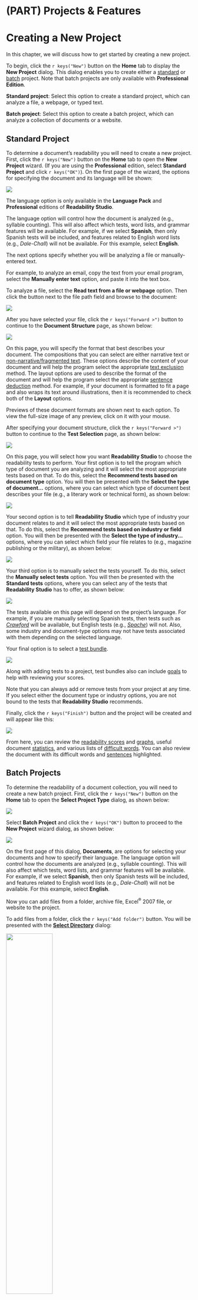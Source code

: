 # (PART) Projects & Features {-}

# Creating a New Project

In this chapter, we will discuss how to get started by creating a new project.

To begin, click the `r keys("New")` button on the **Home** tab to display the **New Project** dialog. This dialog enables you to create either a [standard](#creating-standard-project) or [batch](#creating-batch-project) project. Note that batch projects are only available with **Professional Edition**.

**Standard project**: Select this option to create a standard project, which can analyze a file, a webpage, or typed text.

**Batch project**: Select this option to create a batch project, which can analyze a collection of documents or a website.

## Standard Project {#creating-standard-project}

To determine a document's readability you will need to create a new project. First, click the `r keys("New")` button on the **Home** tab to open the **New Project** wizard. (If you are using the **Professional** edition, select **Standard Project** and click `r keys("OK")`). On the first page of the wizard, the options for specifying the document and its language will be shown:

![](Images/wizard1.png)

::: {.notesection data-latex=""}
The language option is only available in the **Language Pack** and **Professional** editions of **Readability Studio**.
:::

The language option will control how the document is analyzed (e.g., syllable counting). This will also affect which tests, word lists, and grammar features will be available. For example, if we select **Spanish**, then only Spanish tests will be included, and features related to English word lists (e.g., *Dale-Chall*) will not be available. For this example, select **English**.

The next options specify whether you will be analyzing a file or manually-entered text.

For example, to analyze an email, copy the text from your email program, select the **Manually enter text** option, and paste it into the text box.

To analyze a file, select the **Read text from a file or webpage** option. Then click the button next to the file path field and browse to the document:

![](Images/wizardentertext.png)

After you have selected your file, click the `r keys("Forward >")` button to continue to the **Document Structure** page, as shown below:

![](Images/wizarddocstructure.png)

On this page, you will specify the format that best describes your document. The compositions that you can select are either narrative text or [non-narrative/fragmented text](#framented-text). These options describe the content of your document and will help the program select the appropriate [text exclusion](#options-text-exclusion) method. The layout options are used to describe the format of the document and will help the program select the appropriate [sentence deduction](#options-sentence-deduction) method. For example, if your document is formatted to fit a page and also wraps its text around illustrations, then it is recommended to check both of the **Layout** options.

::: {.tipsection data-latex=""}
Previews of these document formats are shown next to each option. To view the full-size image of any preview, click on it with your mouse.
:::

After specifying your document structure, click the `r keys("Forward >")` button to continue to the **Test Selection** page, as shown below:

![](Images/wizardreadabilitymethods.png)

On this page, you will select how you want **Readability Studio** to choose the readability tests to perform. Your first option is to tell the program which type of document you are analyzing and it will select the most appropriate tests based on that. To do this, select the **Recommend tests based on document type** option. You will then be presented with the **Select the type of document...** options, where you can select which type of document best describes your file (e.g., a literary work or technical form), as shown below:

![](Images/wizarddoctypetechselected.png)

Your second option is to tell **Readability Studio** which type of industry your document relates to and it will select the most appropriate tests based on that. To do this, select the **Recommend tests based on industry or field** option. You will then be presented with the **Select the type of industry...** options, where you can select which field your file relates to (e.g., magazine publishing or the military), as shown below:

![](Images/wizardindustry.png)

Your third option is to manually select the tests yourself. To do this, select the **Manually select tests** option. You will then be presented with the **Standard tests** options, where you can select any of the tests that **Readability Studio** has to offer, as shown below:

![](Images/wizardtests.png)

The tests available on this page will depend on the project's language. For example, if you are manually selecting Spanish tests, then tests such as [*Crawford*](#crawford) will be available, but English tests (e.g., [*Spache*](#spache-test)) will not. Also, some industry and document-type options may not have tests associated with them depending on the selected language.

Your final option is to select a [test bundle](#test-bundles).

![](Images/wizardbundles.png)

Along with adding tests to a project, test bundles also can include [goals](#reviewing-goals) to help with reviewing your scores.

Note that you can always add or remove tests from your project at any time. If you select either the document type or industry options, you are not bound to the tests that **Readability Studio** recommends.

Finally, click the `r keys("Finish")` button and the project will be created and will appear like this:

![](Images/scores.png)

From here, you can review the [readability scores](#reviewing-test-scores) and [graphs](#reviewing-readability-graphs), useful document [statistics](#reviewing-statistics), and various lists of [difficult words](#reviewing-word-breakdowns). You can also review the document with its difficult words and [sentences](#reviewing-standard-grammar) highlighted.

## Batch Projects {#creating-batch-project}

To determine the readability of a document collection, you will need to create a new batch project. First, click the `r keys("New")` button on the **Home** tab to open the **Select Project Type** dialog, as shown below:

![](Images/selectprojecttype.png)

Select **Batch Project** and click the `r keys("OK")` button to proceed to the **New Project** wizard dialog, as shown below:

![](Images/wizardbatchselectfiles.png)

On the first page of this dialog, **Documents**, are options for selecting your documents and how to specify their language. The language option will control how the documents are analyzed (e.g., syllable counting). This will also affect which tests, word lists, and grammar features will be available. For example, if we select **Spanish**, then only Spanish tests will be included, and features related to English word lists (e.g., *Dale-Chall*) will not be available. For this example, select **English**.

Now you can add files from a folder, archive file, Excel^®^ 2007 file, or website to the project.

To add files from a folder, click the `r keys("Add folder")` button. You will be presented with the [**Select Directory**](#select-directory) dialog:

::: {.center data-latex=""}
![](Images/selectdirectory.png){width=50%}
:::

To add files from an archive (i.e., a \*.zip file), click the `r keys("Add archive")` button. You will be presented with the [**Select Archive File**](#select-archive) dialog:

::: {.center data-latex=""}
![](Images/selectarchive.png){width=50%}
:::

To add documents from an Excel 2007 file, click the `r keys("Add spreadsheet")` button. After selecting an Excel file, you will be prompted for which cells to import. After specifying these, the cells will be imported one of two ways. The first way is if a cell's content is a filepath. In this case, the document referenced by this filepath will be loaded into the project. Otherwise, if a cell is not a file path, then its content will be imported as a document itself. In this case, the cell's name (e.g., “B19”) will be used as the document's name.

To search for files from a website and include them in the project, click the `r keys("Add web pages")` button. This will display the [**Web Harvester**](#web-harvester) dialog, as shown below:

![](Images/webharvester.png)

To add an individual web page to the project, click the `r keys("Add web page")` button. This will display a text box where you can enter the web page's path.

You can also select local files to include in the project. Click the `r keys("Add file(s)")` button and then select the file(s) that you want to include.

As you add files to the project, you can also include a helpful description next to any file. Double click in the **Description** column next to any filename, and then type a description to be attached to that file. When the batch project is loaded, this description will appear in any results window that displays filenames. (Note that for some file formats, the program will fill this field with the document's subject or title information if you leave it blank.)

After you have selected your files, you can randomly sample a subset of these documents for your project. Normally, you will want to analyze all the documents that you have selected and ignore this feature. However, some research projects may require random sampling. For these situations, check the **Randomly sample** option and enter the percentage of documents to analyze.

![](Images/randomsample.png)

Note that when the project is first analyzed, the documents that were not included in the sample will be removed from the project.

Click the `r keys("Forward >")` button to continue to the **Document Structure** page, as shown below:

![](Images/wizarddocstructure.png)

On this page, you will specify the format that best describes your document. The compositions that you can select are either narrative text or [non-narrative/fragmented text](#framented-text). These options describe the content of your document and will help the program select the appropriate [text exclusion](#options-text-exclusion) method. The layout options are used to describe the format of the document and will help the program select the appropriate [sentence deduction](#options-sentence-deduction) method. For example, if your document is formatted to fit a page and also wraps its text around illustrations, then it is recommended to check both of the **Layout** options.

::: {.tipsection data-latex=""}
Previews of these document formats are shown next to each option. To view the full-size image of any preview, click on it with your mouse.
:::

After specifying your documents' structure, click the `r keys("Forward >")` button to continue to the **Test Selection** page, as shown below:

![](Images/wizardbatchreadabilitymethods.png)

On this page, you will select how you want **Readability Studio** to choose the readability tests to perform. Your first option is to tell the program which type of documents you are analyzing and it will select the most appropriate tests based on that. To do this, select the **Recommend tests based on document type** option. You will then be presented with the **Select the type of document...** options, where you can select which type of document best describes your files (e.g., a literary work or technical form), as shown below:

![](Images/wizardbatchdoctype.png)

Your second option is to tell **Readability Studio** which type of industry your documents relate to and it will select the most appropriate tests based on that. To do this, select the **Recommend tests based on industry or field** option. You will then be presented with the **Select the type of industry...** options, where you can select which field best describes what your files relate to (e.g., magazine publishing or the military), as shown below:

![](Images/wizardbatchindustry.png)

Your final option is to manually select the tests yourself. To do this, select the **Manually select tests** option. You will then be presented with the **Standard Tests** options, where you can select any of the tests that **Readability Studio** has to offer, as shown below:

![](Images/wizardbatchtests.png)

The tests available on this page will depend on the project's language. For example, if you are manually selecting Spanish tests, then tests such as [*Crawford*](#crawford) will be available, but English tests (e.g., [*Spache*](#spache-test)) will not. Also, some industry and document-type options may not have tests associated with them depending on the selected language.

Note that you can always add or remove tests from your project at any time. If you select either the document type or industry options, you are not bound to the tests that **Readability Studio** recommends.

After you have selected the tests to perform, click the `r keys("Finish")` button and the project will be created and will appear like this:

![](Images/batchscorestats.png)

From here, you can review the [readability scores](#reviewing-batch-scores), [box plots](#reviewing-batch-box-plots), [histograms](#reviewing-batch-histograms), [readability graphs](#reviewing-readability-graphs), [*Dolch* statistics](#reviewing-batch-dolch), and [difficult words](#reviewing-batch-words). You may also want to review any [warnings](#reviewing-batch-warnings) that were encountered while analyzing the documents.

### Select Directory {-#select-directory}

This dialog enables you to select a folder of documents for [batch](#creating-batch-project) analysis.

**Folder path**: Enter the path to the folder of documents that you want to include.

**File types to include**: Select from this list the types of documents to include from the folder.

**Search directories recursively**: Check this option to include files from all subfolders inside of the selected folder.

### Select Archive File {-#select-archive}

This dialog enables you to select an archive file (e.g., a compressed \*.zip file) that contains your documents for [batch](#creating-batch-project) analysis.

**Folder path**: Enter the path to the archive file that you want to include.

**File types to include**: Select from this list the types of documents to include from the archive. All files in the archive matching these document types will be included in the analysis.

### Worksheet Preview {-}

This dialog enables you to import a worksheet (from a spreadsheet) for [batch](#creating-batch-project) analysis. Note that only text cells can be imported as documents, so numeric cells will be blank here.

**Import**:

**All text cells**: Select this option to import the entire worksheet.

**Only highlighted cells**: Select this option to only import the selected cells (which will be highlighted blue). A block of cells can be selected by holding down the left mouse button and dragging the cursor around the block. Individual cells can be selected by holding down the `r keys("CTRL")` (`r macOSCmdButton()` on macOS) button on the keyboard and clicking the cells. Also, entire columns and rows can be selected by clicking the column header or row label, respectively.

Note that selections can also be discontiguous. For example, if you hold down the `r keys("CTRL")` button and click the column headers “A” and then “D,” then these two columns will be imported.
